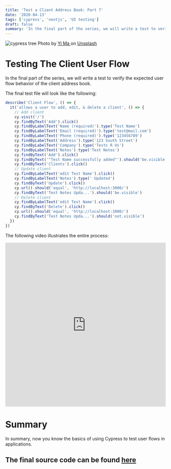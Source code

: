 ```yaml
---
title: 'Test a Client Address Book: Part 7'
date: '2020-04-13'
tags: ['cypress', 'nextjs', 'UI testing']
draft: false
summary: 'In the final part of the series, we will write a test to verify the expected user flow behavior of the client address book...'
---
```


<div className="text-center">
  <Image alt="cypress tree" src="/static/images/cypress.jpg" width={600} height={434} />
  Photo by <a href="https://unsplash.com/@mattsouya?utm_source=unsplash&utm_medium=referral&utm_content=creditCopyText">
    Yi Ma
  </a> on <a href="https://unsplash.com/s/photos/cypress?utm_source=unsplash&utm_medium=referral&utm_content=creditCopyText">Unsplash</a>
</div>

# Testing The Client User Flow

In the final part of the series, we will write a test to verify the expected user flow behavior of the client address book.

The final test file will look like the following:

```js
describe('Client Flow', () => {
  it('allows a user to add, edit, & delete a client', () => {
    // Add client
    cy.visit('/')
    cy.findByText('Add').click()
    cy.findByLabelText('Name (required)').type('Test Name')
    cy.findByLabelText('Email (required)').type('test@mail.com')
    cy.findByLabelText('Phone (required)').type('123456789')
    cy.findByLabelText('Address').type('123 South Street')
    cy.findByLabelText('Company').type('Tests R Us')
    cy.findByLabelText('Notes').type('Test Notes')
    cy.findByText('Add').click()
    cy.findByText('"Test Name successfully added"').should('be.visible')
    cy.findByText('Clients').click()
    // Update client
    cy.findByLabelText('edit Test Name').click()
    cy.findByLabelText('Notes').type(' Updated')
    cy.findByText('Update').click()
    cy.url().should('equal', 'http://localhost:3000/')
    cy.findByText('Test Notes Upda...').should('be.visible')
    // Delete client
    cy.findByLabelText('edit Test Name').click()
    cy.findByText('Delete').click()
    cy.url().should('equal', 'http://localhost:3000/')
    cy.findByText('Test Notes Upda...').should('not.visible')
  })
})
```

The following video illustrates the entire process:

<div style={{ marginBottom: '2em' }}>
  <iframe
    width="100%"
    height="515"
    src="https://www.youtube.com/embed/RupBr0w-bAk"
    title="YouTube video player"
    frameBorder="0"
    allow="accelerometer; autoplay; clipboard-write; encrypted-media; gyroscope; picture-in-picture"
    allowFullScreen
  ></iframe>
</div>

# Summary

In summary, now you know the basics of using Cypress to test user flows in applications.

## The final source code can be found [here](https://github.com/Scrump31/Client-Manager/tree/cypress)
